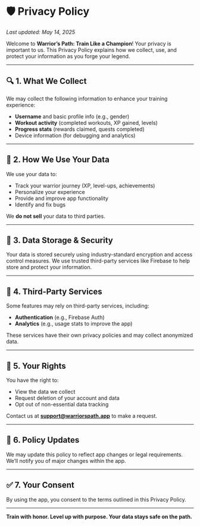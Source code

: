 # 🛡️ Privacy Policy

*Last updated: May 14, 2025*

Welcome to **Warrior’s Path: Train Like a Champion**! Your privacy is important to us. This Privacy Policy explains how we collect, use, and protect your information as you forge your legend.

---

## 🔍 1. What We Collect

We may collect the following information to enhance your training experience:

* **Username** and basic profile info (e.g., gender)
* **Workout activity** (completed workouts, XP gained, levels)
* **Progress stats** (rewards claimed, quests completed)
* Device information (for debugging and analytics)

---

## 🧠 2. How We Use Your Data

We use your data to:

* Track your warrior journey (XP, level-ups, achievements)
* Personalize your experience
* Provide and improve app functionality
* Identify and fix bugs

We **do not sell** your data to third parties.

---

## 🔐 3. Data Storage & Security

Your data is stored securely using industry-standard encryption and access control measures. We use trusted third-party services like Firebase to help store and protect your information.

---

## 🤝 4. Third-Party Services

Some features may rely on third-party services, including:

* **Authentication** (e.g., Firebase Auth)
* **Analytics** (e.g., usage stats to improve the app)

These services have their own privacy policies and may collect anonymized data.

---

## 🧾 5. Your Rights

You have the right to:

* View the data we collect
* Request deletion of your account and data
* Opt out of non-essential data tracking

Contact us at **[support@warriorspath.app](mailto:support@warriorspath.app)** to make a request.

---

## 🔄 6. Policy Updates

We may update this policy to reflect app changes or legal requirements. We’ll notify you of major changes within the app.

---

## ✅ 7. Your Consent

By using the app, you consent to the terms outlined in this Privacy Policy.

---

**Train with honor. Level up with purpose. Your data stays safe on the path.**